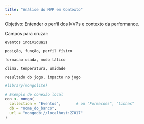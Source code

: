 ```yaml
---
title: "Análise do MVP em Contexto"
---
```


Objetivo: Entender o perfil dos MVPs e contexto da performance.

Campos para cruzar:

    eventos individuais

    posição, função, perfil físico

    formacao usada, modo tático

    clima, temperatura, umidade

    resultado do jogo, impacto no jogo

```r
#library(mongolite)

# Exemplo de conexão local
con <- mongo(
  collection = "Eventos",       # ou "Formacoes", "Linhas"
  db = "nome_do_banco",
  url = "mongodb://localhost:27017"
)
```

